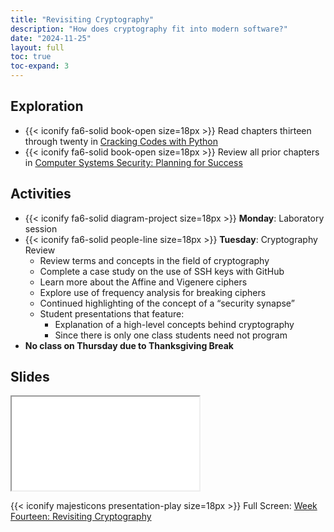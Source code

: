 ```yaml
---
title: "Revisiting Cryptography"
description: "How does cryptography fit into modern software?"
date: "2024-11-25"
layout: full
toc: true
toc-expand: 3
---
```


## Exploration

- {{< iconify fa6-solid book-open size=18px >}} Read chapters thirteen through
twenty in [Cracking Codes with Python](https://inventwithpython.com/cracking/)
- {{< iconify fa6-solid book-open size=18px >}} Review all prior chapters in
[Computer Systems Security: Planning for
Success](https://web.njit.edu/~rt494/security/)

## Activities

- {{< iconify fa6-solid diagram-project size=18px >}} **Monday**: Laboratory session
- {{< iconify fa6-solid people-line size=18px >}} **Tuesday**:
Cryptography Review
  - Review terms and concepts in the field of cryptography
  - Complete a case study on the use of SSH keys with GitHub
  - Learn more about the Affine and Vigenere ciphers
  - Explore use of frequency analysis for breaking ciphers
  - Continued highlighting of the concept of a "security synapse"
  - Student presentations that feature:
    - Explanation of a high-level concepts behind cryptography
    - Since there is only one class students need not program
- **No class on Thursday due to Thanksgiving Break**

## Slides

```{=html}
<iframe class="slide-deck" src="../../slides/weekfourteen/"></iframe>
```

{{< iconify majesticons presentation-play size=18px >}} Full Screen: [Week
Fourteen: Revisiting Cryptography](../../slides/weekfourteen/)
